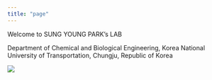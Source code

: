 ```yaml
---
title: "page"
---
```


Welcome to SUNG YOUNG PARK's LAB

Department of Chemical and Biological Engineering,
Korea National University of Transportation, Chungju, Republic of Korea

<img src='11.png'>